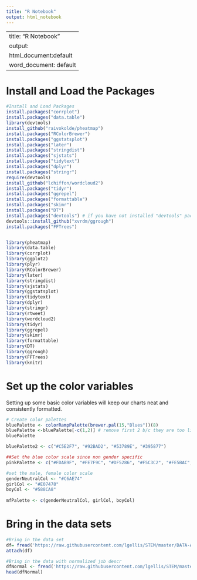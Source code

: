 ```yaml
---
title: "R Notebook"
output: html_notebook
---
```

---
title: "R Notebook"
output:
  html_document:default
  word_document: default
---

# Install and Load the Packages

```r
#Install and Load Packages
install.packages("corrplot")
install.packages("data.table")
library(devtools)
install_github("raivokolde/pheatmap")
install.packages("RColorBrewer")
install.packages("ggstatsplot")
install.packages("later")
install.packages("stringdist")
install.packages("sjstats")
install.packages("tidytext")
install.packages("dplyr")
install.packages("stringr")
require(devtools)
install_github("lchiffon/wordcloud2")
install.packages("tidyr")
install.packages("ggrepel")
install.packages("formattable")
install.packages("skimr")
install.packages("DT")
install.packages("devtools") # if you have not installed "devtools" package
devtools::install_github("xvrdm/ggrough")
install.packages("FFTrees")


library(pheatmap)
library(data.table)
library(corrplot)
library(ggplot2)
library(plyr)
library(RColorBrewer)
library(later)
library(stringdist)
library(sjstats)
library(ggstatsplot)
library(tidytext)
library(dplyr)
library(stringr)
library(rtweet)
library(wordcloud2)
library(tidyr)
library(ggrepel)
library(skimr)
library(formattable)
library(DT)
library(ggrough)
library(FFTrees)
library(knitr)
```


# Set up the color variables

Setting up some basic color variables will keep our charts neat and consistently formatted.

```r

# Create color palettes
bluePalette <- colorRampPalette(brewer.pal(15,"Blues"))(8)
bluePalette <-bluePalette[-c(1,2)] # remove first 2 b/c they are too light to plot
bluePalette

bluePalette2 <- c("#C5E2F7", "#92BAD2", "#53789E", "#395877")

##Set the blue color scale since non gender specific
pinkPalette <- c("#FDAB9F", "#FE7F9C", "#DF5286", "#F5C3C2", "#FE5BAC", "#FF69B4", "#FB9AAC")

#set the male, female color scale
genderNeutralCol <- "#C6AE74"
girlCol <- "#E07478"
boyCol <- "#588CA8"
  
mfPalette <- c(genderNeutralCol, girlCol, boyCol)

```

# Bring in the data sets

```r
#Bring in the data set
df= fread('https://raw.githubusercontent.com/lgellis/STEM/master/DATA-ART-1/Data/FinalData.csv')
attach(df)

#Bring in the data with normalized job descr
dfNormal <- fread('https://raw.githubusercontent.com/lgellis/STEM/master/DATA-ART-1/Data/FinalDataNormalizedCareer.csv')
head(dfNormal)
```


